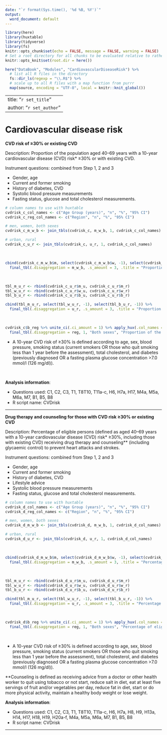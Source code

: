 ```yaml
---
date: "`r format(Sys.time(), '%d %B, %Y')`"
output:
  word_document: default
---
```


```r
library(here)
library(huxtable)
library(tidyverse)
library(fs)
knitr::opts_chunk$set(echo = FALSE, message = FALSE, warning = FALSE)
# Set a root directory for all chunks to be evaluated relative to rather than the document location
knitr::opts_knit$set(root.dir = here())
```

```r
here("DataBook", "Modules", "CardiovascularDiseaseRisk") %>% 
  # list all R files in the directory
  fs::dir_ls(regexp = "\\.R$") %>% 
  # scale up to all R files with a map function from purrr
  map(source, encoding = "UTF-8", local = knitr::knit_global())
```

---
title: "`r set_title`"
author: "`r set_author`"
---


# Cardiovascular disease risk

**CVD risk of ≥30% or existing CVD**

Description: Proportion of the population aged 40–69 years with a 10-year cardiovascular disease (CVD) risk* ≥30% or with existing CVD.

Instrument questions: combined from Step 1, 2 and 3

- Gender, age
- Current and former smoking
- History of diabetes, CVD
- Systolic blood pressure measurements
- Fasting status, glucose and total cholesterol measurements.

```r
# column names to use with huxtable
cvdrisk_c_col_names <- c("Age Group (years)", "n", "%", "95% CI")
cvdrisk_c_reg_col_names <- c("Region", "n", "%", "95% CI")

# men, women, both sexes
cvdrisk_c_m_w_b <- join_tbls(cvdrisk_c, m_w_b, 1, cvdrisk_c_col_names)
```
```r
# urban, rural
cvdrisk_c_u_r <- join_tbls(cvdrisk_c, u_r, 1, cvdrisk_c_col_names)
```

<br>

```r
cbind(cvdrisk_c_m_w_b$m, select(cvdrisk_c_m_w_b$w, -1), select(cvdrisk_c_m_w_b$b, -1)) %>% 
  final_tbl(.disaggregation = m_w_b, .s_amount = 3, .title = "Proportion of the population with a 10-year CVD risk ≥30% or with existing CVD", .colspan_val = 10)
```

<br>

```r
tbl_m_u_r <- rbind(cvdrisk_c_u_r$m_u, cvdrisk_c_u_r$m_r)
tbl_w_u_r <- rbind(cvdrisk_c_u_r$w_u, cvdrisk_c_u_r$w_r)
tbl_b_u_r <- rbind(cvdrisk_c_u_r$b_u, cvdrisk_c_u_r$b_r)

cbind(tbl_m_u_r, select(tbl_w_u_r, -1), select(tbl_b_u_r, -1)) %>% 
  final_tbl(.disaggregation = u_r, .s_amount = 3, .title = "Proportion of the population with a 10-year CVD risk ≥30% or with existing CVD by type of settlement", .colspan_val = 10)
```

<br>

```r
cvdrisk_c$b_reg %>% unite_ci(.ci_amount = 1) %>% apply_hux(.col_names = cvdrisk_c_reg_col_names) %>% 
  final_tbl(.disaggregation = reg, 1, "Both sexes", "Proportion of the population with a 10-year CVD risk ≥30% or with existing CVD by region", 4)
```


* A 10-year CVD risk of ≥30% is defined according to age, sex, blood pressure, smoking status (current smokers OR those who quit smoking less than 1 year before the assessment), total cholesterol, and diabetes (previously diagnosed OR a fasting plasma glucose concentration >7.0 mmol/l (126 mg/dl)). 

<br>

**Analysis information**:

-   Questions used: C1, C2, C3, T1, T8T10, T11a-c, H6, H7a, H17, M4a, M5a, M6a, M7, B1, B5, B8
-   R script name: CVDrisk

***


**Drug therapy and counseling for those with CVD risk ≥30% or existing CVD**

Description: Percentage of eligible persons (defined as aged 40–69 years with a 10-year cardiovascular disease (CVD) risk* ≥30%, including those with existing CVD) receiving drug therapy and counseling** (including glycaemic control) to prevent heart attacks and strokes.

Instrument questions: combined from Step 1, 2 and 3

- Gender, age
- Current and former smoking
- History of diabetes, CVD
- Lifestyle advice
- Systolic blood pressure measurements
- Fasting status, glucose and total cholesterol measurements.

```r
# column names to use with huxtable
cvdrisk_d_col_names <- c("Age Group (years)", "n", "%", "95% CI")
cvdrisk_d_reg_col_names <- c("Region", "n", "%", "95% CI")

# men, women, both sexes
cvdrisk_d_m_w_b <- join_tbls(cvdrisk_d, m_w_b, 1, cvdrisk_d_col_names)
```
```r
# urban, rural
cvdrisk_d_u_r <- join_tbls(cvdrisk_d, u_r, 1, cvdrisk_d_col_names)
```

<br>

```r
cbind(cvdrisk_d_m_w_b$m, select(cvdrisk_d_m_w_b$w, -1), select(cvdrisk_d_m_w_b$b, -1)) %>% 
  final_tbl(.disaggregation = m_w_b, .s_amount = 3, .title = "Percentage of eligible persons receiving drug therapy and counseling to prevent heart attacks and strokes", .colspan_val = 10)
```

<br>

```r
tbl_m_u_r <- rbind(cvdrisk_d_u_r$m_u, cvdrisk_d_u_r$m_r)
tbl_w_u_r <- rbind(cvdrisk_d_u_r$w_u, cvdrisk_d_u_r$w_r)
tbl_b_u_r <- rbind(cvdrisk_d_u_r$b_u, cvdrisk_d_u_r$b_r)

cbind(tbl_m_u_r, select(tbl_w_u_r, -1), select(tbl_b_u_r, -1)) %>% 
  final_tbl(.disaggregation = u_r, .s_amount = 3, .title = "Percentage of eligible persons receiving drug therapy and counseling to prevent heart attacks and strokes by type of settlement", .colspan_val = 10)
```

<br>

```r
cvdrisk_d$b_reg %>% unite_ci(.ci_amount = 1) %>% apply_hux(.col_names = cvdrisk_d_reg_col_names) %>% 
  final_tbl(.disaggregation = reg, 1, "Both sexes", "Percentage of eligible persons receiving drug therapy and counseling to prevent heart attacks and strokes by region", 4)
```

<br>

* A 10-year CVD risk of ≥30% is defined according to age, sex, blood pressure, smoking status (current smokers OR those who quit smoking less than 1 year before the assessment), total cholesterol, and diabetes (previously diagnosed OR a fasting plasma glucose concentration >7.0 mmol/l (126 mg/dl)). 

**Counseling is defined as receiving advice from a doctor or other health worker to quit using tobacco or not start, reduce salt in diet, eat at least five servings of fruit and/or vegetables per day, reduce fat in diet, start or do more physical activity, maintain a healthy body weight or lose weight.


**Analysis information**:

-   Questions used: C1, C2, C3, T1, T8T10, T11a-c, H6, H7a, H8, H9, H13a, H14, H17, H18, H19, H20a-f, M4a, M5a, M6a, M7, B1, B5, B8
-   R script name: CVDrisk

***

<br> 

<br>
